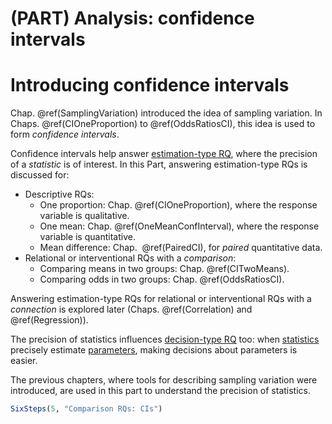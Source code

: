 # (PART) Analysis: confidence intervals {-}



# Introducing confidence intervals {#CIIntro}

Chap. \@ref(SamplingVariation) introduced the idea of sampling variation.
In Chaps. \@ref(CIOneProportion) to \@ref(OddsRatiosCI), this idea is used to form *confidence intervals*.

Confidence intervals help answer [estimation-type RQ](#TwoApproachesCI), where the precision of a *statistic* is of interest.
In this Part, answering estimation-type RQs is discussed for:

* Descriptive RQs: 
  * One proportion: Chap.&nbsp;\@ref(CIOneProportion), where the response variable is qualitative.
  * One mean: Chap.&nbsp;\@ref(OneMeanConfInterval), where the response variable is quantitative.
  * Mean difference: Chap.&nbsp; \@ref(PairedCI), for *paired* quantitative data.
* Relational or interventional RQs with a *comparison*:
  * Comparing means in two groups: Chap.&nbsp;\@ref(CITwoMeans).
  * Comparing odds in two groups: Chap.&nbsp;\@ref(OddsRatiosCI).

Answering estimation-type RQs for relational or interventional RQs with a *connection* is explored later (Chaps.&nbsp;\@ref(Correlation) and \@ref(Regression)).

The precision of statistics influences [decision-type RQ](#TwoApproachesHT) too: when [statistics](#StatisticsAndParameters) precisely estimate [parameters](#StatisticsAndParameters), making decisions about parameters is easier.

The previous chapters, where tools for describing sampling variation were introduced, are used in this part to understand the precision of statistics.


```r
SixSteps(5, "Comparison RQs: CIs")
```



